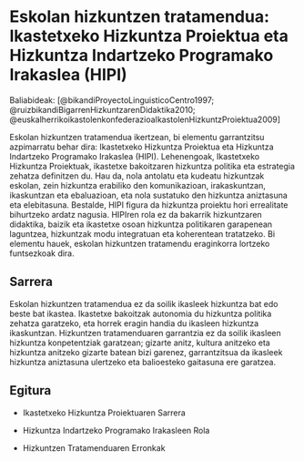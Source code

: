 # Eskolan hizkuntzen tratamendua: Ikastetxeko Hizkuntza Proiektua eta Hizkuntza Indartzeko Programako Irakaslea (HIPI)

Baliabideak: [@bikandiProyectoLinguisticoCentro1997; @ruizbikandiBigarrenHizkuntzarenDidaktika2010; @euskalherrikoikastolenkonfederazioaIkastolenHizkuntzProiektua2009]

Eskolan hizkuntzen tratamendua ikertzean, bi elementu garrantzitsu azpimarratu behar dira: Ikastetxeko Hizkuntza Proiektua eta Hizkuntza Indartzeko Programako Irakaslea (HIPI). Lehenengoak, Ikastetxeko Hizkuntza Proiektuak, ikastetxe bakoitzaren hizkuntza politika eta estrategia zehatza definitzen du. Hau da, nola antolatu eta kudeatu hizkuntzak eskolan, zein hizkuntza erabiliko den komunikazioan, irakaskuntzan, ikaskuntzan eta ebaluazioan, eta nola sustatuko den hizkuntza aniztasuna eta elebitasuna. Bestalde, HIPI figura da hizkuntza proiektu hori errealitate bihurtzeko ardatz nagusia. HIPIren rola ez da bakarrik hizkuntzaren didaktika, baizik eta ikastetxe osoan hizkuntza politikaren garapenean laguntzea, hizkuntzak modu integratuan eta koherentean tratatzeko. Bi elementu hauek, eskolan hizkuntzen tratamendu eraginkorra lortzeko funtsezkoak dira.

## Sarrera

Eskolan hizkuntzen tratamendua ez da soilik ikasleek hizkuntza bat edo beste bat ikastea. Ikastetxe bakoitzak autonomia du hizkuntza politika zehatza garatzeko, eta horrek eragin handia du ikasleen hizkuntza ikaskuntzan. Hizkuntzen tratamenduaren garrantzia ez da soilik ikasleen hizkuntza konpetentziak garatzean; gizarte anitz, kultura anitzeko eta hizkuntza anitzeko gizarte batean bizi garenez, garrantzitsua da ikasleek hizkuntza aniztasuna ulertzeko eta balioesteko gaitasuna ere garatzea.

## Egitura

-   Ikastetxeko Hizkuntza Proiektuaren Sarrera

-   Hizkuntza Indartzeko Programako Irakasleen Rola

-   Hizkuntzen Tratamenduaren Erronkak
